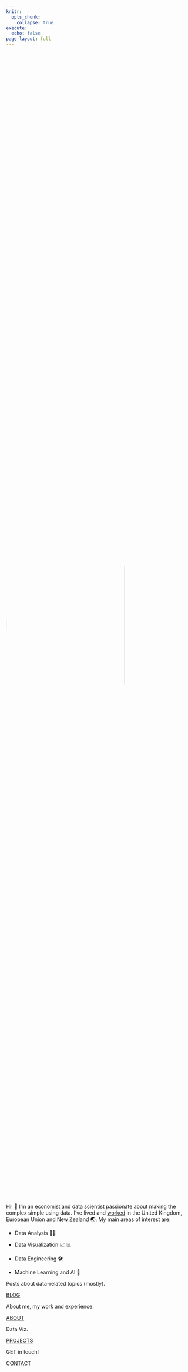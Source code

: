 ```yaml
---
knitr:
  opts_chunk: 
    collapse: true
execute: 
  echo: false
page-layout: full
---
```


::: grid
::: g-col-12
:::

::: {.g-col-12 .g-col-md-4}

![](images/MM.jpg){.profile-pic style="clip-path: circle();" fig-alt="Michal photo" fig-align="center" width="80%"}

:::

::: {.g-col-12 .g-col-md-8}

Hi! 👋 I'm an economist and data scientist passionate about making the complex simple using data. I've lived and [worked](https://www.linkedin.com/in/mottl/){target="_blank"} in the United Kingdom, European Union and New Zealand 🌏. My main areas of interest are:

-   Data Analysis 🔎🔬

-   Data Visualization 📈 📊

-   Data Engineering 🛠️

-   Machine Learning and AI 🤖

:::

::: {.g-col-12 .g-col-md-4}
::: {#card-second-color .card .h-100}
::: {.card-body .d-flex .flex-column}
<p class="card-text">

Posts about data-related topics (mostly).

</p>

::: {style="margin-top: auto;"}
<a href="posts.qmd" class="card-link second-color-link heading-font">BLOG</a>
:::
:::
:::
:::

::: {.g-col-12 .g-col-md-4}
::: {#card-first-color .card .h-100}
::: {.card-body .d-flex .flex-column}
<p class="card-text">

About me, my work and experience.

</p>

::: {style="margin-top: auto;"}
<a href="about.qmd" class="card-link heading-font">ABOUT</a>
:::
:::
:::
:::

::: {.g-col-12 .g-col-md-4}
::: {.card .h-100}
::: {.card-body .d-flex .flex-column}
<p class="card-text">

Data Viz.

</p>

::: {style="margin-top: auto;"}
<a href="packages.qmd" class="card-link second-color-link heading-font">PROJECTS</a>
:::
:::
:::
:::

::: {.g-col-12 .g-col-md-4}
::: {#card-third-color .card .h-100}
::: {.card-body .d-flex .flex-column}
<p class="card-text">

GET in touch!

</p>

::: {style="margin-top: auto;"}
<a href="talks.qmd" class="card-link third-color-link heading-font">CONTACT</a>
:::
:::
:::
:::




:::
